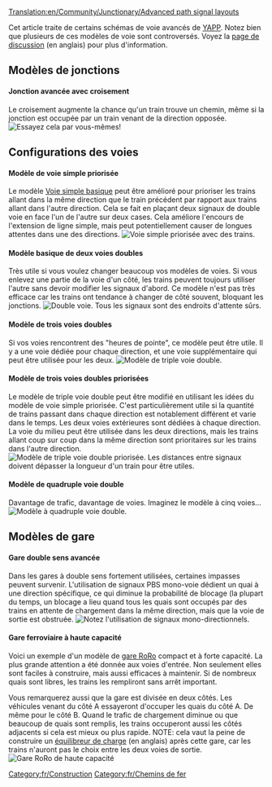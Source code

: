 [[Translation:en/Community/Junctionary/Advanced path signal layouts]]

Cet article traite de certains schémas de voie avancés de [[fr/Archive/Manual/Settings/Encore une autre évolution PBS|YAPP]]. Notez bien que plusieurs de ces modèles de voie sont controversés. Voyez la [[en/Advanced path signal layouts|page de discussion]] (en anglais) pour plus d'information.

== Modèles de jonctions ==
====Jonction avancée avec croisement====
Le croisement augmente la chance qu'un train trouve un chemin, même si la jonction est occupée par un train venant de la direction opposée.
[[File:en/Yapp advancedjunction.png|frame|center|Essayez cela par vous-mêmes!]]

== Configurations des voies ==
====Modèle de voie simple priorisée====
Le modèle [[fr/Archive/Manual/Settings/Encore une autre évolution PBS#Voie simple basique|Voie simple basique]] peut être amélioré pour prioriser les trains allant dans la même direction que le train précédent par rapport aux trains allant dans l'autre direction. Cela se fait en plaçant deux signaux de double voie en face l'un de l'autre sur deux cases. Cela améliore l'encours de l'extension de ligne simple, mais peut potentiellement causer de longues attentes dans une des directions.
[[File:en/Yapp adv single track.png|frame|center|Voie simple priorisée avec des trains.]]

====Modèle basique de deux voies doubles====
Très utile si vous voulez changer beaucoup vos modèles de voies. Si vous enlevez une partie de la voie d'un côté, les trains peuvent toujours utiliser l'autre sans devoir modifier les signaux d'abord. Ce modèle n'est pas très efficace car les trains ont tendance à changer de côté souvent, bloquant les jonctions.
[[File:en/Yapp dualtrack.png|frame|center|Double voie. Tous les signaux sont des endroits d'attente sûrs.]]

====Modèle de trois voies doubles====
Si vos voies rencontrent des "heures de pointe", ce modèle peut être utile. Il y a une voie dédiée pour chaque direction, et une voie supplémentaire qui peut être utilisée pour les deux.
[[File:en/Pbs 3track.png|frame|center|Modèle de triple voie double.]]

====Modèle de trois voies doubles priorisées====
Le modèle de triple voie double peut être modifié en utilisant les idées du modèle de voie simple priorisée. C'est particulièrement utile si la quantité de trains passant dans chaque direction est notablement différent et varie dans le temps. Les deux voies extérieures sont dédiées à chaque direction. La voie du milieu peut être utilisée dans les deux directions, mais les trains allant coup sur coup dans la même direction sont prioritaires sur les trains dans l'autre direction.
[[File:en/Yapp triple track.png|frame|center|Modèle de triple voie double priorisée. Les distances entre signaux doivent dépasser la longueur d'un train pour être utiles.]]

====Modèle de quadruple voie double====
Davantage de trafic, davantage de voies. Imaginez le modèle à cinq voies...
[[File:en/Yapp quadtrack.png|frame|center|Modèle à quadruple voie double.]]

== Modèles de gare ==
====Gare double sens avancée====
Dans les gares à double sens fortement utilisées, certaines impasses peuvent survenir. L'utilisation de signaux PBS mono-voie dédient un quai à une direction spécifique, ce qui diminue la probabilité de blocage (la plupart du temps, un blocage a lieu quand tous les quais sont occupés par des trains en attente de chargement dans la même direction, mais que la voie de sortie est obstruée.
[[File:en/Yapp advancedstation.png|frame|center|Notez l'utilisation de signaux mono-directionnels.]]

====Gare ferroviaire à haute capacité====
Voici un exemple d'un modèle de [[fr/Manual/Gares ferroviaires#Ro-Ro|gare RoRo]] compact et à forte capacité. La plus grande attention a été donnée aux voies d'entrée. Non seulement elles sont faciles à construire, mais aussi efficaces à maintenir. Si de nombreux quais sont libres, les trains les rempliront sans arrêt important.

Vous remarquerez aussi que la gare est divisée en deux côtés. Les véhicules venant du côté A essayeront d'occuper les quais du côté A. De même pour le côté B. Quand le trafic de chargement diminue ou que beaucoup de quais sont remplis, les trains occuperont aussi les côtés adjacents si cela est mieux ou plus rapide. NOTE: cela vaut la peine de construire un [http://wiki.openttdcoop.org/Balancing équilibreur de charge] (en anglais) après cette gare, car les trains n'auront pas le choix entre les deux voies de sortie.
[[File:en/Roro pbs4.png|frame|center|Gare RoRo de haute capacité]]
{{fr/Disponibilité|0.7}}

[[Category:fr/Construction]]
[[Category:fr/Chemins de fer]]